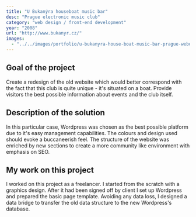 ```yaml
---
title: "U Bukanýra houseboat music bar"
desc: "Prague electronic music club"
category: "web design / front-end development"
year: "2008"
url: "http://www.bukanyr.cz/"
images:
  - "../../images/portfolio/u-bukanyra-house-boat-music-bar-prague-webdesign.jpg"
---
```


## Goal of the project

Create a redesign of the old website which would better correspond with the fact that this club is quite unique - it's situated on a boat. Provide visitors the best possible information about events and the club itself.

## Description of the solution

In this particular case, Wordpress was chosen as the best possible platform due to it's easy management capabilities. The colours and design used should evoke a buccaneerish feel. The structure of the website was enriched by new sections to create a more community like environment with emphasis on SEO.

## My work on this project

I worked on this project as a freelancer. I started from the scratch with a graphics design. After it had been signed off by client I set up Wordpress and prepared the basic page template. Avoiding any data loss, I designed a data bridge to transfer the old data structure to the new Wordpress's database.
